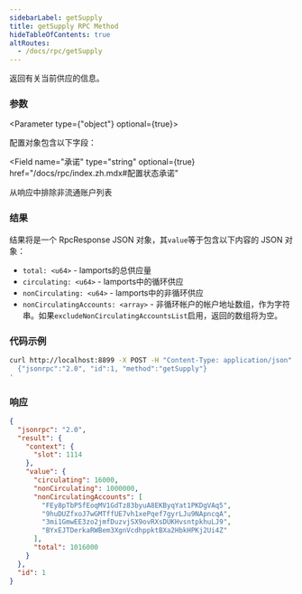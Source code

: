 ```yaml
---
sidebarLabel: getSupply
title: getSupply RPC Method
hideTableOfContents: true
altRoutes:
  - /docs/rpc/getSupply
---
```


返回有关当前供应的信息。

<DocSideBySide>

<DocLeftSide>

### 参数

<Parameter type={"object"} optional={true}>

  配置对象包含以下字段：

<Field
  name="承诺"
  type="string"
  optional={true}
  href="/docs/rpc/index.zh.mdx#配置状态承诺"
></Field>

<Field name="排除非循环帐户列表" type="bool" optional={true}>
  从响应中排除非流通账户列表
</Field>

</Parameter>

### 结果

  结果将是一个 RpcResponse JSON 对象，其`value`等于包含以下内容的 JSON 对象：

- `total: <u64>` - lamports的总供应量
- `circulating: <u64>` - lamports中的循环供应
- `nonCirculating: <u64>` - lamports中的非循环供应
- `nonCirculatingAccounts: <array>` - 非循环帐户的帐户地址数组，作为字符串。如果`excludeNonCirculatingAccountsList`启用，返回的数组将为空。

</DocLeftSide>

<DocRightSide>

### 代码示例

```bash
curl http://localhost:8899 -X POST -H "Content-Type: application/json" -d '
  {"jsonrpc":"2.0", "id":1, "method":"getSupply"}
'
```

### 响应

```json
{
  "jsonrpc": "2.0",
  "result": {
    "context": {
      "slot": 1114
    },
    "value": {
      "circulating": 16000,
      "nonCirculating": 1000000,
      "nonCirculatingAccounts": [
        "FEy8pTbP5fEoqMV1GdTz83byuA8EKByqYat1PKDgVAq5",
        "9huDUZfxoJ7wGMTffUE7vh1xePqef7gyrLJu9NApncqA",
        "3mi1GmwEE3zo2jmfDuzvjSX9ovRXsDUKHvsntpkhuLJ9",
        "BYxEJTDerkaRWBem3XgnVcdhppktBXa2HbkHPKj2Ui4Z"
      ],
      "total": 1016000
    }
  },
  "id": 1
}
```

</DocRightSide>
</DocSideBySide>
